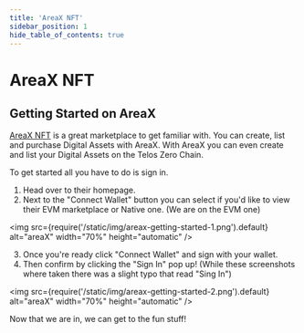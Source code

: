 ---
title: 'AreaX NFT'
sidebar_position: 1
hide_table_of_contents: true
---

# AreaX NFT

## Getting Started on AreaX

[AreaX NFT](https://evm.areaxnft.com/) is a great marketplace to get familiar with. You can create, list and purchase Digital Assets with AreaX.  With AreaX you can even create and list your Digital Assets on the Telos Zero Chain.

To get started all you have to do is sign in.
1. Head over to their homepage.
2. Next to the  "Connect Wallet" button you can select if you'd like to view their EVM marketplace or Native one. (We are on the EVM one)

<img
  src={require('/static/img/areax-getting-started-1.png').default}
  alt="areaX"
  width="70%"
  height="automatic"
/>

3. Once you're ready click "Connect Wallet" and sign with your wallet.
4. Then confirm by clicking the "Sign In" pop up! (While these screenshots where taken there was a slight typo that read "Sing In")

<img
  src={require('/static/img/areax-getting-started-2.png').default}
  alt="areaX"
  width="70%"
  height="automatic"
/>

Now that we are in, we can get to the fun stuff!